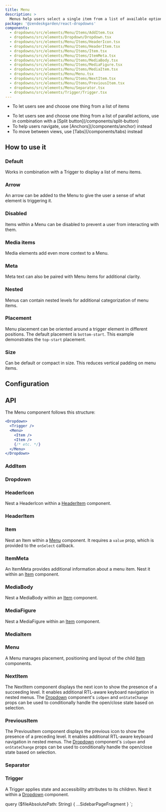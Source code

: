```yaml
---
title: Menu
description: >
  Menus help users select a single item from a list of available options.
package: '@zendeskgarden/react-dropdowns'
components:
  - dropdowns/src/elements/Menu/Items/AddItem.tsx
  - dropdowns/src/elements/Dropdown/Dropdown.tsx
  - dropdowns/src/elements/Menu/Items/HeaderIcon.tsx
  - dropdowns/src/elements/Menu/Items/HeaderItem.tsx
  - dropdowns/src/elements/Menu/Items/Item.tsx
  - dropdowns/src/elements/Menu/Items/ItemMeta.tsx
  - dropdowns/src/elements/Menu/Items/MediaBody.tsx
  - dropdowns/src/elements/Menu/Items/MediaFigure.tsx
  - dropdowns/src/elements/Menu/Items/MediaItem.tsx
  - dropdowns/src/elements/Menu/Menu.tsx
  - dropdowns/src/elements/Menu/Items/NextItem.tsx
  - dropdowns/src/elements/Menu/Items/PreviousItem.tsx
  - dropdowns/src/elements/Menu/Separator.tsx
  - dropdowns/src/elements/Trigger/Trigger.tsx
---
```


<Usage>
  <Use>
    <ul>
      <li>To let users see and choose one thing from a list of items</li>
    </ul>
  </Use>
  <Misuse>
    <ul>
      <li>
        <Markdown>
          To let users see and choose one thing from a list of parallel actions, use in combination
          with a [Split button](/components/split-button)
        </Markdown>
      </li>
      <li>
        <Markdown>To help users navigate, use [Anchors](/components/anchor) instead</Markdown>
      </li>
      <li>
        <Markdown>To move between views, use [Tabs](/components/tabs) instead</Markdown>
      </li>
    </ul>
  </Misuse>
</Usage>

## How to use it

### Default

Works in combination with a Trigger to display a list of menu items.


<CodeExample code={MenuDefaultCode}>
  <MenuDefault />
</CodeExample>

### Arrow

An arrow can be added to the Menu to give the user a sense of what element is triggering it.


<CodeExample code={MenuArrowCode}>
  <MenuArrow />
</CodeExample>

### Disabled

Items within a Menu can be disabled to prevent a user from interacting with them.


<CodeExample code={MenuDisabledCode}>
  <MenuDisabled />
</CodeExample>

### Media items

Media elements add even more context to a Menu.


<CodeExample code={MenuMediaCode}>
  <MenuMedia />
</CodeExample>

### Meta

Meta text can also be paired with Menu items for additional clarity.


<CodeExample code={MenuMetaCode}>
  <MenuMeta />
</CodeExample>

### Nested

Menus can contain nested levels for additional categorization of menu items.


<CodeExample code={MenuNestedCode}>
  <MenuNested />
</CodeExample>

### Placement

Menu placement can be oriented around a trigger element in different positions. The default
placement is `bottom-start`. This example demonstrates the `top-start` placement.


<CodeExample code={MenuPlacementCode}>
  <MenuPlacement />
</CodeExample>

### Size

Can be default or compact in size. This reduces vertical padding on menu items.


<CodeExample code={MenuSizeCode}>
  <MenuSize />
</CodeExample>

## Configuration

<Configuration reactPackage={props.data.mdx.package} components={props.data.mdx.components} />

## API

The Menu component follows this structure:

```jsx
<Dropdown>
  <Trigger />
  <Menu>
    <Item />
    <Item />
    {/* etc. */}
  </Menu>
</Dropdown>
```

### AddItem

<Component components={props.data.mdx.components} componentName="addItem" />

<PropSheet components={props.data.mdx.components} componentName="addItem" />

### Dropdown

<Component components={props.data.mdx.components} componentName="dropdown" />


<Dropdowns />

<PropSheet components={props.data.mdx.components} componentName="dropdown" />

### HeaderIcon

<Component components={props.data.mdx.components} componentName="headerIcon" />

Nest a HeaderIcon within a [HeaderItem](#headeritem) component.

<PropSheet components={props.data.mdx.components} componentName="headerIcon" />

### HeaderItem

<Component components={props.data.mdx.components} componentName="headerItem" />

<PropSheet components={props.data.mdx.components} componentName="headerItem" />

### Item

<Component components={props.data.mdx.components} componentName="item" />

Nest an Item within a [Menu](#menu) component. It requires a `value` prop, which is provided to the
`onSelect` callback.

<PropSheet components={props.data.mdx.components} componentName="item" />

### ItemMeta

<Component components={props.data.mdx.components} componentName="itemMeta" />

An ItemMeta provides additional information about a menu item. Nest it within an [Item](#item) component.

<PropSheet components={props.data.mdx.components} componentName="itemMeta" />

### MediaBody

<Component components={props.data.mdx.components} componentName="mediaBody" />

Nest a MediaBody within an [Item](#item) component.

<PropSheet components={props.data.mdx.components} componentName="mediaBody" />

### MediaFigure

<Component components={props.data.mdx.components} componentName="mediaFigure" />

Nest a MediaFigure within an [Item](#item) component.

<PropSheet components={props.data.mdx.components} componentName="mediaFigure" />

### MediaItem

<Component components={props.data.mdx.components} componentName="mediaItem" />

<PropSheet components={props.data.mdx.components} componentName="mediaItem" />

### Menu

<Component components={props.data.mdx.components} componentName="menu" />

A Menu manages placement, positioning and layout of the child [Item](#item) components.

<PropSheet components={props.data.mdx.components} componentName="menu" />

### NextItem

<Component components={props.data.mdx.components} componentName="nextItem" />

The NextItem component displays the next icon to show the presence of a succeeding level. It enables
additional RTL-aware keyboard navigation in nested menus. The [Dropdown](#dropdown) component's `isOpen` and `onStateChange`
props can be used to conditionally handle the open/close state based on selection.

<PropSheet components={props.data.mdx.components} componentName="nextItem" />

### PreviousItem

<Component components={props.data.mdx.components} componentName="previousItem" />

The PreviousItem component displays the previous icon to show the presence of a preceding level. It enables
additional RTL-aware keyboard navigation in nested menus. The [Dropdown](#dropdown) component's `isOpen` and `onStateChange`
props can be used to conditionally handle the open/close state based on selection.

<PropSheet components={props.data.mdx.components} componentName="previousItem" />

### Separator

<Component components={props.data.mdx.components} componentName="separator" />

<PropSheet components={props.data.mdx.components} componentName="separator" />

### Trigger

<Component components={props.data.mdx.components} componentName="trigger" />

A Trigger applies state and accessibility attributes to its children. Nest it within a [Dropdown](#dropdown) component.

<PropSheet components={props.data.mdx.components} componentName="trigger" />


  query ($fileAbsolutePath: String) {
    ...SidebarPageFragment
  }
`;

